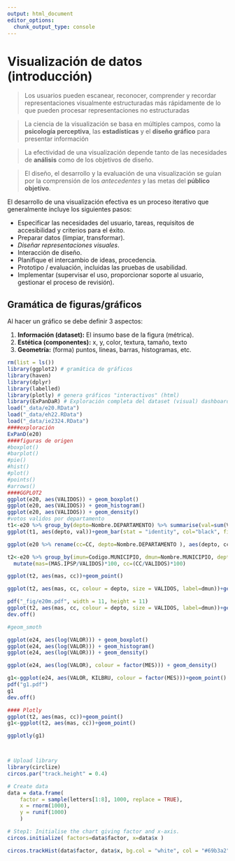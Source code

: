 ```yaml
---
output: html_document
editor_options: 
  chunk_output_type: console
---
```

# Visualización de datos (introducción)

> Los usuarios pueden escanear, reconocer, comprender y recordar representaciones visualmente estructuradas más rápidamente de lo que pueden procesar representaciones no estructuradas

> La ciencia de la visualización se basa en múltiples campos, como la **psicología perceptiva**, las **estadísticas** y el **diseño gráfico** para presentar información

> La efectividad de una visualización depende tanto de las necesidades de **análisis** como de los objetivos de diseño.

> El diseño, el desarrollo y la evaluación de una visualización se guían por la comprensión de los *antecedentes* y las metas del **público objetivo**.

El desarrollo de una visualización efectiva es un proceso iterativo que generalmente incluye los siguientes pasos:

  * Especificar las necesidades del usuario, tareas, requisitos de accesibilidad y criterios para el éxito.
  * Preparar datos (limpiar, transformar).
  * *Diseñar representaciones visuales*.
  * Interacción de diseño.
  * Planifique el intercambio de ideas, procedencia.
  * Prototipo / evaluación, incluidas las pruebas de usabilidad.
  * Implementar (supervisar el uso, proporcionar soporte al usuario, gestionar el proceso de revisión).

## Gramática de figuras/gráficos

Al hacer un gráfico se debe definir 3 aspectos:

  1. **Información (dataset):** El insumo base de la figura (métrica). 
  2. **Estética (componentes):** x, y, color, textura, tamaño, texto
  3. **Geometría:** (forma) puntos, lineas, barras, histogramas, etc. 

```r
rm(list = ls())
library(ggplot2) # gramática de gráficos
library(haven)
library(dplyr)
library(labelled)
library(plotly) # genera gráficos "interactivos" (html)
library(ExPanDaR) # Exploración completa del dataset (visual) dashboard
load("_data/e20.RData")
load("_data/eh22.RData")
load("_data/ie2324.RData")
####exploración
ExPanD(e20)
####figuras de origen
#boxplot()
#barplot()
#pie()
#hist()
#plot()
#points()
#arrows()
####GGPLOT2
ggplot(e20, aes(VALIDOS)) + geom_boxplot()
ggplot(e20, aes(VALIDOS)) + geom_histogram()
ggplot(e20, aes(VALIDOS)) + geom_density()
#votos validos por departamento
t1<-e20 %>% group_by(depto=Nombre.DEPARTAMENTO) %>% summarise(val=sum(VALIDOS))
ggplot(t1, aes(depto, val))+geom_bar(stat = "identity", col="black", fill="red", alpha=0.2)

ggplot(e20 %>% rename(cc=CC, depto=Nombre.DEPARTAMENTO ), aes(depto, cc, col=depto))+geom_boxplot()+xlab("Departamento")+ylab("Votos CC")

t2<-e20 %>% group_by(imun=Codigo.MUNICIPIO, dmun=Nombre.MUNICIPIO, depto=Nombre.DEPARTAMENTO) %>% summarise_at(vars(MAS.IPSP, CC, VALIDOS), sum) %>% 
  mutate(mas=(MAS.IPSP/VALIDOS)*100, cc=(CC/VALIDOS)*100)

ggplot(t2, aes(mas, cc))+geom_point()

ggplot(t2, aes(mas, cc, colour = depto, size = VALIDOS, label=dmun))+geom_point()+geom_label()

pdf("_fig/e20m.pdf", width = 11, height = 11)
ggplot(t2, aes(mas, cc, colour = depto, size = VALIDOS, label=dmun))+geom_point()+geom_label()
dev.off()

#geom_smoth

ggplot(e24, aes(log(VALOR))) + geom_boxplot()
ggplot(e24, aes(log(VALOR))) + geom_histogram()
ggplot(e24, aes(log(VALOR))) + geom_density()

ggplot(e24, aes(log(VALOR), colour = factor(MES))) + geom_density()

g1<-ggplot(e24, aes(VALOR, KILBRU, colour = factor(MES)))+geom_point()
pdf("g1.pdf")
g1
dev.off()

#### Plotly
ggplot(t2, aes(mas, cc))+geom_point()
g1<-ggplot(t2, aes(mas, cc))+geom_point()

ggplotly(g1)



# Upload library
library(circlize)
circos.par("track.height" = 0.4)

# Create data
data = data.frame(
    factor = sample(letters[1:8], 1000, replace = TRUE),
    x = rnorm(1000),
    y = runif(1000)
    )

# Step1: Initialise the chart giving factor and x-axis.
circos.initialize( factors=data$factor, x=data$x )

circos.trackHist(data$factor, data$x, bg.col = "white", col = "#69b3a2")

```